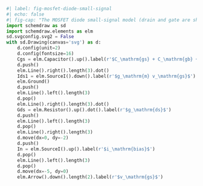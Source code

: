 ```python
#| label: fig-mosfet-diode-small-signal
#| echo: false
#| fig-cap: "The MOSFET diode small-signal model (drain and gate are shorted, as well as source and bulk)."
import schemdraw as sd
import schemdraw.elements as elm
sd.svgconfig.svg2 = False
with sd.Drawing(canvas='svg') as d:
    d.config(unit=2)
    d.config(fontsize=16)
    Cgs = elm.Capacitor().up().label(r'$C_\mathrm{gs} + C_\mathrm{gb} + C_\mathrm{db} \approx C_\mathrm{gs}$')
    d.push()
    elm.Line().right().length(3).dot()
    Ids1 = elm.SourceI().down().label(r'$g_\mathrm{m} v_\mathrm{gs}$').dot()
    elm.Ground()
    d.push()
    elm.Line().left().length(3)
    d.pop()
    elm.Line().right().length(3).dot()
    Gds = elm.Resistor().up().dot().label(r'$g_\mathrm{ds}$')
    d.push()
    elm.Line().left().length(3)
    d.pop()
    elm.Line().right().length(3)
    d.move(dx=0, dy=-2)
    d.push()
    In = elm.SourceI().up().label(r'$i_\mathrm{bias}$')
    d.pop()
    elm.Line().left().length(3)
    d.pop()
    d.move(dx=-5, dy=0)
    elm.Arrow().down().length(2).label(r'$v_\mathrm{gs}$')
```